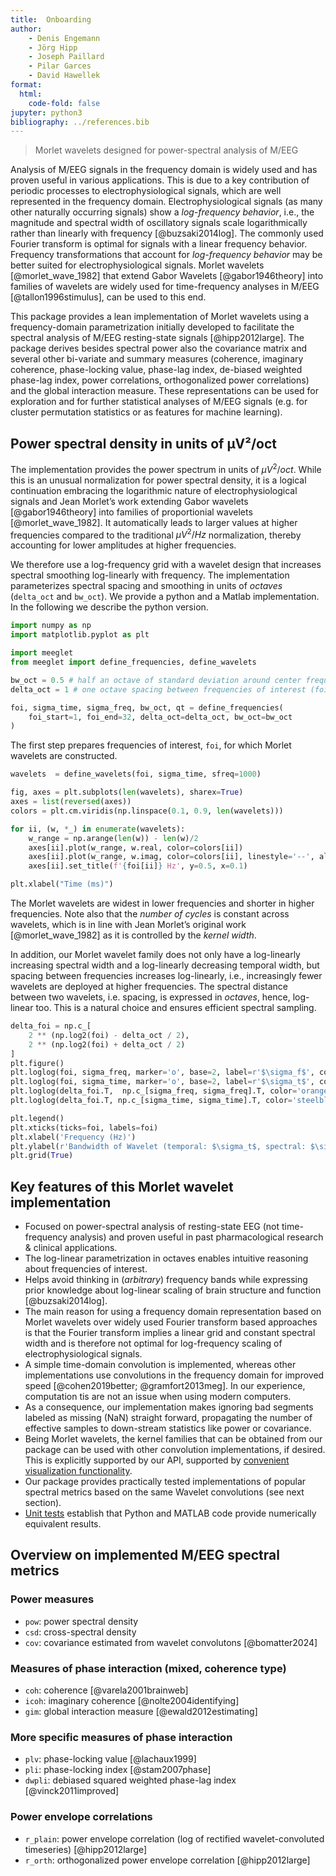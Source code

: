 ```yaml
---
title:  Onboarding
author:
    - Denis Engemann
    - Jörg Hipp
    - Joseph Paillard
    - Pilar Garces
    - David Hawellek
format:
  html:
    code-fold: false
jupyter: python3
bibliography: ../references.bib
---
```


> Morlet wavelets designed for power-spectral analysis of M/EEG

Analysis of M/EEG signals in the frequency domain is widely used and has proven useful in various applications. This is due to a key contribution of periodic processes to electrophysiological signals, which are well represented in the frequency domain. Electrophysiological signals (as many other naturally occurring signals) show a *log-frequency behavior*, i.e., the magnitude and spectral width of oscillatory signals scale logarithmically rather than linearly with frequency [@buzsaki2014log]. The commonly used Fourier transform is optimal for signals with a linear frequency behavior. Frequency transformations that account for *log-frequency behavior* may be better suited for electrophysiological signals. Morlet wavelets [@morlet_wave_1982] that extend Gabor Wavelets [@gabor1946theory] into families of wavelets are widely used for time-frequency analyses in M/EEG [@tallon1996stimulus], can be used to this end.

This package provides a lean implementation of Morlet wavelets using a frequency-domain parametrization initially developed to facilitate the spectral analysis of M/EEG resting-state signals [@hipp2012large]. The package derives besides spectral power also the covariance matrix and several other bi-variate and summary measures (coherence, imaginary coherence, phase-locking value, phase-lag index, de-biased weighted phase-lag index, power correlations, orthogonalized power correlations) and the global interaction measure. These representations can be used for exploration and for further statistical analyses of M/EEG signals (e.g. for cluster permutation statistics or as features for machine learning).

## Power spectral density in units of µV²/oct

The implementation provides the power spectrum in units of $µV^2/oct$. While this is an unusual normalization for power spectral density, it is a logical continuation embracing the logarithmic nature of electrophysiological signals and Jean Morlet's work extending Gabor wavelets [@gabor1946theory] into families of proportionial wavelets [@morlet_wave_1982]. It automatically leads to larger values at higher frequencies compared to the traditional $µV^2/Hz$ normalization, thereby accounting for lower amplitudes at higher frequencies.

We therefore use a log-frequency grid with a wavelet design that increases spectral smoothing log-linearly with frequency. The implementation parameterizes spectral spacing and smoothing in units of *octaves* (`delta_oct` and `bw_oct`). We provide a python and a Matlab implementation. In the following we describe the python version.

```python
import numpy as np
import matplotlib.pyplot as plt

import meeglet
from meeglet import define_frequencies, define_wavelets

bw_oct = 0.5 # half an octave of standard deviation around center frequency
delta_oct = 1 # one octave spacing between frequencies of interest (foi)

foi, sigma_time, sigma_freq, bw_oct, qt = define_frequencies(
    foi_start=1, foi_end=32, delta_oct=delta_oct, bw_oct=bw_oct
)
```

The first step prepares frequencies of interest, `foi`, for which Morlet wavelets are constructed.

```python
wavelets  = define_wavelets(foi, sigma_time, sfreq=1000)

fig, axes = plt.subplots(len(wavelets), sharex=True)
axes = list(reversed(axes))
colors = plt.cm.viridis(np.linspace(0.1, 0.9, len(wavelets)))

for ii, (w, *_) in enumerate(wavelets):
    w_range = np.arange(len(w)) - len(w)/2
    axes[ii].plot(w_range, w.real, color=colors[ii])
    axes[ii].plot(w_range, w.imag, color=colors[ii], linestyle='--', alpha=0.7)
    axes[ii].set_title(f'{foi[ii]} Hz', y=0.5, x=0.1)

plt.xlabel("Time (ms)")
```

The Morlet wavelets are widest in lower frequencies and shorter in higher frequencies. Note also that the *number of cycles* is constant across wavelets, which is in line with Jean Morlet's original work [@morlet_wave_1982] as it is controlled by the *kernel width*.

In addition, our Morlet wavelet family does not only have a log-linearly increasing spectral width and a log-linearly decreasing temporal width, but spacing between frequencies increases log-linearly, i.e., increasingly fewer wavelets are deployed at higher frequencies. The spectral distance between two wavelets, i.e. spacing, is expressed in *octaves*, hence, log-linear too. This is a natural choice and ensures efficient spectral sampling.

```python

delta_foi = np.c_[
    2 ** (np.log2(foi) - delta_oct / 2), 
    2 ** (np.log2(foi) + delta_oct / 2)
]
plt.figure()
plt.loglog(foi, sigma_freq, marker='o', base=2, label=r'$\sigma_f$', color='orange')
plt.loglog(foi, sigma_time, marker='o', base=2, label=r'$\sigma_t$', color='steelblue')
plt.loglog(delta_foi.T,  np.c_[sigma_freq, sigma_freq].T, color='orange')
plt.loglog(delta_foi.T, np.c_[sigma_time, sigma_time].T, color='steelblue')

plt.legend()
plt.xticks(ticks=foi, labels=foi)
plt.xlabel('Frequency (Hz)')
plt.ylabel(r'Bandwidth of Wavelet (temporal: $\sigma_t$, spectral: $\sigma_f$)')
plt.grid(True)
```

## Key features of this Morlet wavelet implementation

- Focused on power-spectral analysis of resting-state EEG (not time-frequency analysis) and proven useful in past pharmacological research & clinical applications.
- The log-linear parametrization in octaves enables intuitive reasoning about frequencies of interest.
- Helps avoid thinking in (*arbitrary*) frequency bands while expressing prior knowledge about log-linear scaling of brain structure and function [@buzsaki2014log].
- The main reason for using a frequency domain representation based on Morlet wavelets over widely used Fourier transform based approaches is that the Fourier transform implies a linear grid and constant spectral width and is therefore not optimal for log-frequency scaling of electrophysiological signals.
- A simple time-domain convolution is implemented, whereas other implementations use convolutions in the frequency domain for improved speed [@cohen2019better; @gramfort2013meg]. In our experience, computation tis are not an issue when using modern computers.
- As a consequence, our implementation makes ignoring bad segments labeled as missing (NaN) straight forward, propagating the number of effective samples to down-stream statistics like power or covariance.
- Being Morlet wavelets, the kernel families that can be obtained from our package can be used with other convolution implementations, if desired. This is explicitly supported by our API, supported by [convenient visualization functionality](./tutorials/plot_wavelets.html).
- Our package provides practically tested implementations of popular spectral metrics based on the same Wavelet convolutions (see next section).
- [Unit tests](./api/wavelets.html#more-unit-tests-and-validation) establish that Python and MATLAB code provide numerically equivalent results.

## Overview on implemented M/EEG spectral metrics

### Power measures

- `pow`: power spectral density
- `csd`: cross-spectral density
- `cov`: covariance estimated from wavelet convolutons [@bomatter2024]

### Measures of phase interaction (mixed, coherence type)

- `coh`: coherence [@varela2001brainweb]
- `icoh`: imaginary coherence [@nolte2004identifying]
- `gim`: global interaction measure [@ewald2012estimating]

### More specific measures of phase interaction

- `plv`: phase-locking value [@lachaux1999]
- `pli`: phase-locking index [@stam2007phase]
- `dwpli`: debiased squared weighted phase-lag index [@vinck2011improved]

### Power envelope correlations

- `r_plain`: power envelope correlation (log of rectified wavelet-convoluted timeseries) [@hipp2012large]
- `r_orth`: orthogonalized power envelope correlation [@hipp2012large]
